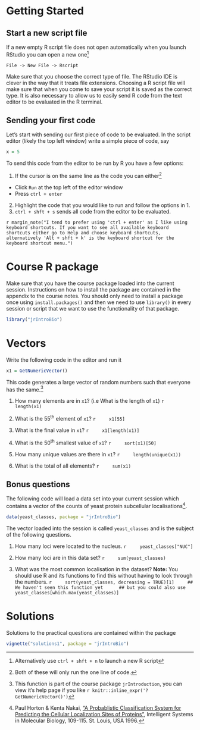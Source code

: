 # Getting Started

## Start a new script file

If a new empty R script file does not open automatically when you launch RStudio you can open a new one^[Alternatively use `ctrl + shft + n` to launch a new R script]

```
File -> New File -> Rscript
```

Make sure that you choose the correct type of file. The RStudio IDE is clever in the way that it treats file extensions. Choosing a R script file will make sure that when you come to save your script it is saved as the correct type. It is also necessary to allow us to easily send R code from the text editor to be evaluated in the R terminal.

## Sending your first code

Let's start with sending our first piece of code to be evaluated. In the script editor (likely the top left window) write a simple piece of code, say

```r
x = 5
```

To send this code from the editor to be run by R you have a few options:

1. If the cursor is on the same line as the code you can either^[Both of these will only run the one line of code.]
+ Click `Run` at the top left of the editor window
+ Press `ctrl + enter`
2. Highlight the code that you would like to run and follow the options in 1.
3. `ctrl + shft + s` sends all code from the editor to be evaluated.

`r margin_note("I tend to prefer using 'ctrl + enter' as I like using keyboard shortcuts. If you want to see all available keyboard shortcuts either go to Help and choose keyboard shortcuts, alternatively 'Alt + shft + k' is the keyboard shortcut for the keyboard shortcut menu.")`

# Course R package

Make sure that you have the course package loaded into the current session. Instructions on how to install the package are contained in the appendix to the course notes. You should only need to install a package once using `install.packages()` and then we need to use `library()` in every session or script that we want to use the functionality of that package.

```r
library("jrIntroBio")
```

# Vectors

Write the following code in the editor and run it

```r
x1 = GetNumericVector()
```

This code generates a large vector of random numbers such that everyone has the same.^[This function is part of the course package `jrIntroduction`, you can view it's help page if you like `r knitr::inline_expr('?GetNumericVector()')`]

(1) How many elements are in `x1`? (i.e What is the length of `x1`)
    ```r
    length(x1)
    ```

(1) What is the 55^th^ element of `x1`?
    ```r
    x1[55]
    ```

(1) What is the final value in `x1`?
    ```r
    x1[length(x1)]
    ```

(1) What is the 50^th^ smallest value of `x1`?
    ```r
    sort(x1)[50]
    ```

(1) How many unique values are there in `x1`?
    ```r
    length(unique(x1))
    ```

(1) What is the total of all elements?
    ```r
    sum(x1)
    ```

## Bonus questions


The following code will load a data set into your current session which contains a vector of the counts of yeast protein subcellular localisations[^1].

[^1]: Paul Horton & Kenta Nakai, ["A Probablistic Classification System for Predicting the Cellular Localization Sites of Proteins"](https://www.aaai.org/Papers/ISMB/1996/ISMB96-012.pdf), Intelligent Systems in Molecular Biology, 109-115. St. Louis, USA 1996. 

```r
data(yeast_classes, package = "jrIntroBio")
```

The vector loaded into the session is called `yeast_classes` and is the subject of the following questions.

(1)  How many loci were located to the nucleus.
    ```r
    yeast_classes["NUC"]
    ```

(1) How many loci are in this data set?
    ```r
    sum(yeast_classes)
    ```

(1) What was the most common localisation in the dataset? __Note:__ You should use R and its functions to find this without having to look through the numbers.
    ```r
    sort(yeast_classes, decreasing = TRUE)[1]
    ## We haven't seen this function yet 
    ## but you could also use
    yeast_classes[which.max(yeast_classes)]
    ```

# Solutions

Solutions to the practical questions are contained within the package

```r
vignette("solutions1", package = "jrIntroBio")
```
